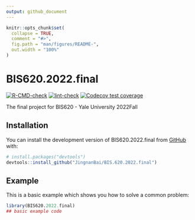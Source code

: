```yaml
---
output: github_document
---
```


<!-- README.md is generated from README.Rmd. Please edit that file -->

```r
knitr::opts_chunk$set(
  collapse = TRUE,
  comment = "#>",
  fig.path = "man/figures/README-",
  out.width = "100%"
)
```

# BIS620.2022.final

<!-- badges: start -->
[![R-CMD-check](https://github.com/JingnanBai/BIS.620.2022.final/actions/workflows/R-CMD-check.yaml/badge.svg)](https://github.com/JingnanBai/BIS.620.2022.final/actions/workflows/R-CMD-check.yaml)
[![lint-check](https://github.com/JingnanBai/BIS.620.2022.final/actions/workflows/lint.yaml/badge.svg)](https://github.com/JingnanBai/BIS.620.2022.final/actions/workflows/lint.yaml)
[![Codecov test coverage](https://codecov.io/gh/JingnanBai/BIS.620.2022.final/branch/master/graph/badge.svg)](https://app.codecov.io/gh/JingnanBai/BIS.620.2022.final?branch=master)
<!-- badges: end -->

The final project for BIS620 - Yale University 2022Fall

## Installation

You can install the development version of BIS620.2022.final from [GitHub](https://github.com/) with:

``` r
# install.packages("devtools")
devtools::install_github("JingnanBai/BIS.620.2022.final")
```

## Example

This is a basic example which shows you how to solve a common problem:

```r
library(BIS620.2022.final)
## basic example code
```

